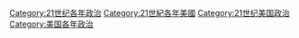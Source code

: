 [[Category:21世纪各年政治|Category:21世纪各年政治]]
[[Category:21世紀各年美國|Category:21世紀各年美國]]
[[Category:21世纪美国政治|Category:21世纪美国政治]]
[[Category:美国各年政治|Category:美国各年政治]]